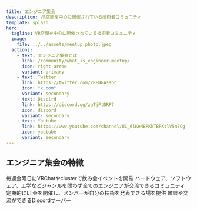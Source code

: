 ```yaml
---
title: エンジニア集会
description: VR空間を中心に開催されている技術者コミュニティ
template: splash
hero:
  tagline: VR空間を中心に開催されている技術者コミュニティ
  image:
    file: ../../assets/meetup_photo.jpeg
  actions:
    - text: エンジニア集会とは
      link: /community/what_is_engineer-meetup/
      icon: right-arrow
      variant: primary
    - text: Twitter
      link: https://twitter.com/VRENGAssoc
      icon: "x.com"
      variant: secondary
    - text: Disclrd
      link: https://discord.gg/zaTjFtDRP7
      icon: discord
      variant: secondary
    - text: Youtube
      link: https://www.youtube.com/channel/UC_6lKeNBPKkTBPXtlV5n7Cg
      icon: youtube
      variant: secondary
---
```



## エンジニア集会の特徴

<CardGrid stagger>
	<Card title="毎週金曜日の飲み会イベント" icon="star">
		毎週金曜日にVRChatやclusterで飲み会イベントを開催
	</Card>
	<Card title="ジャンルフリーの技術者交流" icon="random">
		ハードウェア、ソフトウェア、工学などジャンルを問わず全てのエンジニアが交流できるコミュニティ
	</Card>
	<Card title="定期的にLT会を開催" icon="document">
		定期的にLT会を開催し、メンバーが自分の技術を発表できる場を提供
	</Card>
	<Card title="Discordコミュニティ" icon="discord">
		雑談や交流ができるDiscordサーバー
	</Card>
</CardGrid>

